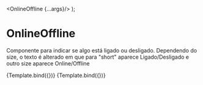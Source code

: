 <!-- OnlineOffline.stories.mdx -->


<Meta title="OnlineOffline" component={OnlineOffline} />

  <OnlineOffline {...args}/>
);

# OnlineOffline

Componente para indicar se algo está ligado ou desligado. Dependendo do size, o texto é alterado em que para "short" aparece Ligado/Desligado e outro size aparece Online/Offline

<Canvas>
  <Story 
    name="online"
    args={{ 
      status: "ONLINE",
    }}>
    {Template.bind({})}
  </Story>
    <Story 
    name="offline"
    args={{ 
      status: "OFFLINE",
    }}>
    {Template.bind({})}
  </Story>
</Canvas>
